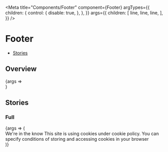 
<Meta
  title="Components/Footer"
  component={Footer}
  argTypes={{
    children: {
      control: {
        disable: true,
      },
    },
  }}
  args={{
    children: [
      <FooterLine key="1">line</FooterLine>,
      <FooterLine key="2">line</FooterLine>,
      <FooterLine key="3">line</FooterLine>,
    ],
  }}
/>

# Footer

- [Stories](#stories)

## Overview

<Canvas>
  <Story name="Default">{args => <Footer {...args} />}</Story>
</Canvas>

<ArgsTable story="Default" />

## Stories

### Full

<Canvas>
  <Story name="Full">
    {args => (
      <Footer {...args}>
        <FooterLine>We're in the know</FooterLine>
        <FooterLine>
          This site is using cookies under cookie policy. You can specify
          conditions of storing and accessing cookies in your browser
        </FooterLine>
      </Footer>
    )}
  </Story>
</Canvas>
